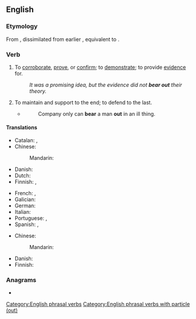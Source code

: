 ==English==

===Etymology===
From {{inh|en|enm|beren out}}, dissimilated from earlier {{der|en|enm|outberen}}, equivalent to {{af|en|bear|out|nocat=1}}.

===Verb===
{{en-verb|bears out|bearing out|bore out|borne out}}

# {{lb|en|transitive}} To [[corroborate]], [[prove]], or [[confirm]]; to [[demonstrate]]; to provide [[evidence]] for.
#: ''It was a promising idea, but the evidence did not '''bear out''' their theory.''
# To maintain and support to the end; to defend to the last.
#* {{rfdatek|en|South}}
#*: Company only can '''bear''' a man '''out''' in an ill thing.

====Translations====
{{trans-top|corroborate, prove, or confirm}}
* Catalan: {{t+|ca|confirmar}}, {{t+|ca|corroborar}}
* Chinese:
*: Mandarin: {{t-needed|cmn}}
* Danish: {{t-needed|da}}
* Dutch: {{t+|nl|bevestigen}}
* Finnish: {{t+|fi|tukea}}, {{t+|fi|vahvistaa}}
{{trans-mid}}
* French: {{t+|fr|confirmer}}, {{t+|fr|corroborer}}
* Galician: {{t+|gl|confirmar}}
* German: {{t+|de|bestätigen}}
* Italian: {{t+|it|confermare}}
* Portuguese: {{t+|pt|confirmar}}, {{t+|pt|corroborar}}
* Spanish: {{t+|es|confirmar}}, {{t+|es|corroborar}}
{{trans-bottom}}

{{trans-top|maintain and support to the end}}
* Chinese:
*: Mandarin: {{t-needed|cmn}}
{{trans-mid}}
* Danish: {{t-needed|da}}
* Finnish: {{t|fi|kannatella}}
{{trans-bottom}}

===Anagrams===
* {{anagrams|en|a=abeortu|U-boater|outbear}}

[[Category:English phrasal verbs]]
[[Category:English phrasal verbs with particle (out)]]